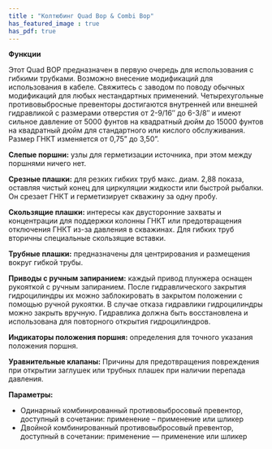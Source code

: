 ```yaml
---
title : "Колтюбинг Quad Bop & Combi Bop"
has_featured_image : true
has_pdf: true
---
```

**Функции**

Этот Quad BOP предназначен в первую очередь для использования с гибкими трубками. Возможно внесение модификаций для использования в кабеле. Свяжитесь с заводом по поводу обычных модификаций для любых нестандартных применений. Четырехугольные противовыбросные превенторы достигаются внутренней или внешней гидравликой с размерами отверстия от 2-9/16″ до 6-3/8″ и имеют сильное давление от 5000 фунтов на квадратный дюйм до 15000 фунтов на квадратный дюйм для стандартного или кислого обслуживания. Размер ГНКТ изменяется от 0,75” до 3,50”.

**Слепые поршни:** узлы для герметизации источника, при этом между поршнями ничего нет.

**Срезные плашки:** для резких гибких труб макс. диам. 2,88 показа, оставляя чистый конец для циркуляции жидкости или быстрой рыбалки. Он срезает ГНКТ и герметизирует скважину за одну пробу.

**Скользящие плашки:** интересы как двусторонние захваты и концентрации для поддержки колонны ГНКТ или предотвращения отключения ГНКТ из-за давления в скважинах. Для гибких труб вторичны специальные скользящие вставки.

**Трубные плашки:** предназначены для центрирования и размещения вокруг гибкой трубы.

**Приводы с ручным запиранием:** каждый привод плунжера оснащен рукояткой с ручным запиранием. После гидравлического закрытия гидроцилиндры их можно заблокировать в закрытом положении с помощью ручной рукоятки. В случае отказа гидравлики гидроцилиндры можно закрыть вручную. Гидравлика должна быть восстановлена и использована для повторного открытия гидроцилиндров.

**Индикаторы положения поршня:** определения для точного указания положения поршня.

**Уравнительные клапаны:** Причины для предотвращения повреждения при открытии заглушек или трубных плашек при наличии перепада давления.

**Параметры:**

* Одинарный комбинированный противовыбросовый превентор, доступный в сочетании: применение – применение или шликер
* Двойной комбинированный противовыбросовый превентор, доступный в сочетании: применение — применение или шликер